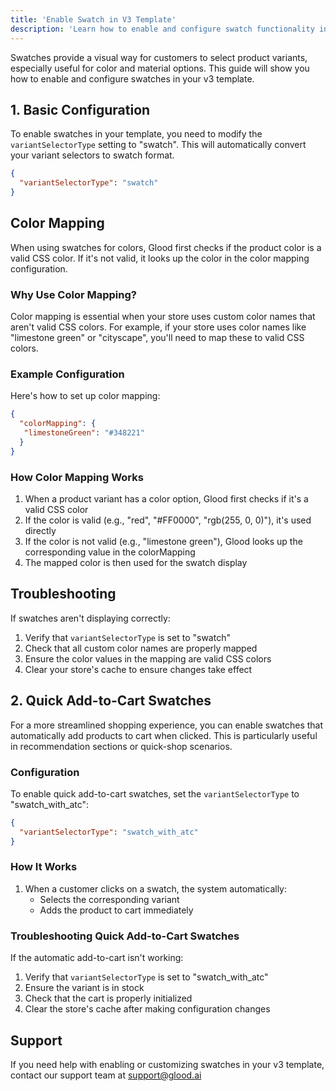 ```yaml
---
title: 'Enable Swatch in V3 Template'
description: 'Learn how to enable and configure swatch functionality in your v3 template'
---
```

Swatches provide a visual way for customers to select product variants, especially useful for color and material options. This guide will show you how to enable and configure swatches in your v3 template.

## 1. Basic Configuration

To enable swatches in your template, you need to modify the `variantSelectorType` setting to "swatch". This will automatically convert your variant selectors to swatch format.

```json
{
  "variantSelectorType": "swatch"
}
```

## Color Mapping

When using swatches for colors, Glood first checks if the product color is a valid CSS color. If it's not valid, it looks up the color in the color mapping configuration.

### Why Use Color Mapping?

Color mapping is essential when your store uses custom color names that aren't valid CSS colors. For example, if your store uses color names like "limestone green" or "cityscape", you'll need to map these to valid CSS colors.

### Example Configuration

Here's how to set up color mapping:

```json
{
  "colorMapping": {
   "limestoneGreen": "#348221"
  }
}
```

### How Color Mapping Works

1. When a product variant has a color option, Glood first checks if it's a valid CSS color
2. If the color is valid (e.g., "red", "#FF0000", "rgb(255, 0, 0)"), it's used directly
3. If the color is not valid (e.g., "limestone green"), Glood looks up the corresponding value in the colorMapping
4. The mapped color is then used for the swatch display

## Troubleshooting

If swatches aren't displaying correctly:

1. Verify that `variantSelectorType` is set to "swatch"
2. Check that all custom color names are properly mapped
3. Ensure the color values in the mapping are valid CSS colors
4. Clear your store's cache to ensure changes take effect

## 2. Quick Add-to-Cart Swatches

For a more streamlined shopping experience, you can enable swatches that automatically add products to cart when clicked. This is particularly useful in recommendation sections or quick-shop scenarios.

### Configuration

To enable quick add-to-cart swatches, set the `variantSelectorType` to "swatch_with_atc":

```json
{
  "variantSelectorType": "swatch_with_atc"
}
```

### How It Works

1. When a customer clicks on a swatch, the system automatically:
   - Selects the corresponding variant
   - Adds the product to cart immediately

### Troubleshooting Quick Add-to-Cart Swatches

If the automatic add-to-cart isn't working:

1. Verify that `variantSelectorType` is set to "swatch_with_atc"
2. Ensure the variant is in stock
3. Check that the cart is properly initialized
4. Clear the store's cache after making configuration changes

## Support

If you need help with enabling or customizing swatches in your v3 template, contact our support team at support@glood.ai 
